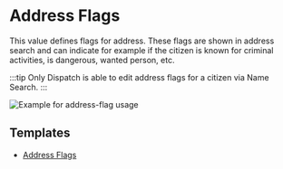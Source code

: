 # Address Flags

This value defines flags for address. These flags are shown in address search and can indicate for example if the citizen is known for criminal activities,
is dangerous, wanted person, etc.

:::tip
Only Dispatch is able to edit address flags for a citizen via Name Search.
:::

![Example for address-flag usage](/features/values/address-flag.png)

## Templates

- <a download href="https://docs.snailycad.org/templates/address-fag.json">
    Address Flags
  </a>
